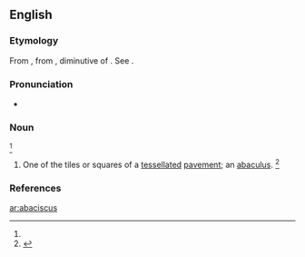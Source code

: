 ==English==

===Etymology===
From {{etyl|NL.|en}}, from {{etyl|grc|en}} {{term|ἀβακίσκος||a coloured stone for laying mosaic|lang=grc}}, diminutive of {{term|ἄβαξ||board|lang=grc}}.
See {{term|abacus|lang=en}}.

===Pronunciation===
* {{a|GenAm}} {{IPA|/ˌæb.əˈsɪs.kəs/|/ˌæb.əˈsɪs.kɪs/|lang=en}}

===Noun===
{{en-noun|abacisci|abaciscuses}}<ref name=SOED/>

# {{context|archaic|lang=en}} One of the tiles or squares of a [[tessellated]] [[pavement]]; an [[abaculus]]. {{defdate|First attested in the mid 18<sup>th</sup> century.}}<ref name=SOED>{{R:SOED5|page=2}}</ref>

===References===
<references/>

[[ar:abaciscus]]